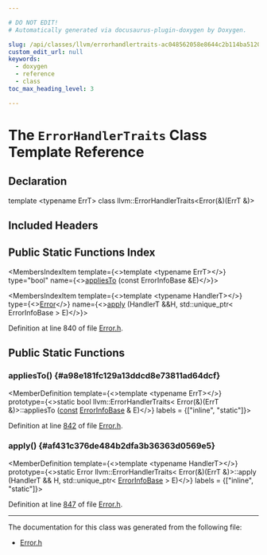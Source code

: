 ```yaml
---

# DO NOT EDIT!
# Automatically generated via docusaurus-plugin-doxygen by Doxygen.

slug: /api/classes/llvm/errorhandlertraits-ac048562058e8644c2b114ba512090d9
custom_edit_url: null
keywords:
  - doxygen
  - reference
  - class
toc_max_heading_level: 3

---
```





# The `ErrorHandlerTraits` Class Template Reference

<DoxygenPage pluginConfig={pluginConfig}>



## Declaration

<CodeBlock>template &lt;typename ErrT&gt;
class llvm::ErrorHandlerTraits&lt;Error(&amp;)(ErrT &amp;)&gt;</CodeBlock>

## Included Headers

<IncludesList>
<IncludesListItem
  filePath="llvm/Support/Error.h"
  permalink="/docs/api/files/include/include/llvm/include/llvm/support/error-h"
  isLocal="true" />
</IncludesList>

## Public Static Functions Index

<MembersIndex>

<MembersIndexItem
  template={<>template &lt;typename ErrT&gt;</>}
  type="bool"
  name={<><a href="#a98e181fc129a13ddcd8e73811ad64dcf">appliesTo</a> (const ErrorInfoBase &amp;E)</>}>
</MembersIndexItem>

<MembersIndexItem
  template={<>template &lt;typename HandlerT&gt;</>}
  type={<><a href="/docs/api/classes/llvm/error">Error</a></>}
  name={<><a href="#af431c376de484b2dfa3b36363d0569e5">apply</a> (HandlerT &amp;&amp;H, std::unique&#95;ptr&lt; ErrorInfoBase &gt; E)</>}>
</MembersIndexItem>

</MembersIndex>


Definition at line 840 of file <a href="/docs/api/files/include/include/llvm/include/llvm/support/error-h">Error.h</a>.

<SectionDefinition>

## Public Static Functions

### appliesTo() {#a98e181fc129a13ddcd8e73811ad64dcf}

<MemberDefinition
  template={<>template &lt;typename ErrT&gt;</>}
  prototype={<>static bool llvm::ErrorHandlerTraits&lt; Error(&amp;)(ErrT &amp;)&gt;::appliesTo (<a href="/docs/api/files/lib/lib/target/lib/target/aarch64/aarch64promoteconstant-cpp/#a90f8350fecae261c25be85d38b451bff">const</a> <a href="/docs/api/classes/llvm/errorinfobase">ErrorInfoBase</a> &amp; E)</>}
  labels = {["inline", "static"]}>

Definition at line <a href="/docs/api/files/include/include/llvm/include/llvm/support/error-h/#l00842">842</a> of file <a href="/docs/api/files/include/include/llvm/include/llvm/support/error-h">Error.h</a>.
</MemberDefinition>

### apply() {#af431c376de484b2dfa3b36363d0569e5}

<MemberDefinition
  template={<>template &lt;typename HandlerT&gt;</>}
  prototype={<>static Error llvm::ErrorHandlerTraits&lt; Error(&amp;)(ErrT &amp;)&gt;::apply (HandlerT &amp;&amp; H, std::unique&#95;ptr&lt; <a href="/docs/api/classes/llvm/errorinfobase">ErrorInfoBase</a> &gt; E)</>}
  labels = {["inline", "static"]}>

Definition at line <a href="/docs/api/files/include/include/llvm/include/llvm/support/error-h/#l00847">847</a> of file <a href="/docs/api/files/include/include/llvm/include/llvm/support/error-h">Error.h</a>.
</MemberDefinition>

</SectionDefinition>

<hr/>

The documentation for this class was generated from the following file:

<ul>
<li><a href="/docs/api/files/include/include/llvm/include/llvm/support/error-h">Error.h</a></li>
</ul>

</DoxygenPage>

